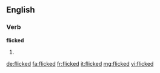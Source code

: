 ==English==

===Verb===
'''flicked'''

# {{past of|flick}}

[[de:flicked]]
[[fa:flicked]]
[[fr:flicked]]
[[it:flicked]]
[[mg:flicked]]
[[vi:flicked]]